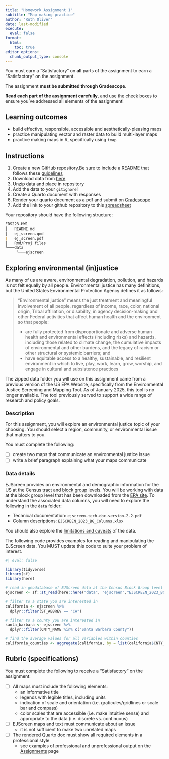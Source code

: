```yaml
---
title: "Homework Assignment 1"
subtitle: "Map making practice"
author: "Ruth Oliver"
date: last-modified
execute: 
  eval: false
format:
  html:
    toc: true
editor_options: 
  chunk_output_type: console
---
```


:::{.callout-important icon=true}

You must earn a "Satisfactory" on **all** parts of the assignment to earn a "Satisfactory" on the assignment.

The assignment **must be submitted through Gradescope**. 

**Read each part of the assignment carefully**, and use the check boxes to ensure you've addressed all elements of the assignment!

:::

## Learning outcomes

- build effective, responsible, accessible and aesthetically-pleasing maps
- practice manipulating vector and raster data to build multi-layer maps
- practice making maps in R, specifically using `tmap`

## Instructions

1. Create a new GitHub repository.Be sure to include a README that follows these [guidelines](https://ucsb-meds.github.io/README-guidelines/)
2. Download data from [here](https://drive.google.com/file/d/1nG6Nj1bXfzQFOVMO8Km3eNy4SWu1YcIQ/view?usp=sharing)
3. Unzip data and place in repository
4. Add the data to your `gitignore`!
5. Create a Quarto document with responses
6. Render your quarto document as a pdf and submit on [Gradescope](https://www.gradescope.com/courses/1133964)
7. Add the link to your github repository to this [spreadsheet](https://docs.google.com/spreadsheets/d/1c1qxKPAW6S94Eq5f3U81RvN7TlUvELTqhrdF7PpPat0/edit?gid=0#gid=0)

Your repository should have the following structure:

```md
EDS223-HW1
│   README.md
│   ej_screen.qmd
|   ej_screen.pdf
│   Rmd/Proj files    
└───data
     └───ejscreen
```






## Exploring environmental (in)justice

As many of us are aware, environmental degradation, pollution, and hazards is not felt equally by all people. Environmental justice has many definitions, but the United States Environmental Protection Agency defines it as follows:

>“Environmental justice” means the just treatment and meaningful involvement of all people, regardless of income, race, color, national origin, Tribal affiliation, or disability, in agency decision-making and other Federal activities that affect human health and the environment so that people:
>
> - are fully protected from disproportionate and adverse human health and environmental effects (including risks) and hazards, including those related to climate change, the cumulative impacts of environmental and other burdens, and the legacy of racism or other structural or systemic barriers; and
> - have equitable access to a healthy, sustainable, and resilient environment in which to live, play, work, learn, grow, worship, and engage in cultural and subsistence practices


The zipped data folder you will use on this assignment came from a previous version of the US EPA Website, specifically from the Environmental Justice Screening and Mapping Tool. As of January 2025, this tool is no longer available. The tool previously served to support a wide range of research and policy goals. 



### Description

For this assignment, you will explore an environmental justice topic of your choosing. You should select a region, community, or environmental issue that matters to you.

You must complete the following:

- [ ] create two maps that communicate an environmental justice issue
- [ ] write a brief paragraph explaining what your maps communicate

### Data details

EJScreen provides on environmental and demographic information for the US at the Census [tract](https://en.wikipedia.org/wiki/Census_tract) and [block group](https://en.wikipedia.org/wiki/Census_block_group) levels. You will be working with data at the block group level that has been downloaded from the [EPA site](https://www.epa.gov/ejscreen/download-ejscreen-data). To understand the associated data columns, you will need to explore the following in the `data` folder:

- Technical documentation: `ejscreen-tech-doc-version-2-2.pdf`
- Column descriptions: `EJSCREEN_2023_BG_Columns.xlsx`

You should also explore the [limitations and caveats](https://www.epa.gov/ejscreen/limitations-and-caveats-using-ejscreen) of the data.

The following code provides examples for reading and manipulating the EJScreen data. You MUST update this code to suite your problem of interest.

```r
#| eval: false

library(tidyverse)
library(sf)
library(here)

# read in geodatabase of EJScreen data at the Census Block Group level
ejscreen <- sf::st_read(here::here("data", "ejscreen","EJSCREEN_2023_BG_StatePct_with_AS_CNMI_GU_VI.gdb")) 

# filter to a state you are interested in
california <- ejscreen %>%
  dplyr::filter(ST_ABBREV == "CA") 

# filter to a county you are interested in
santa_barbara <- ejscreen %>%
  dplyr::filter(CNTY_NAME %in% c("Santa Barbara County"))

# find the average values for all variables within counties
california_counties <- aggregate(california, by = list(california$CNTY_NAME), FUN = mean)

```


## Rubric (specifications)

You must complete the following to receive a "Satisfactory" on the assignment:

- [ ] All maps must include the following elements:
  - an informative title
  - legends with legible titles, including units
  - indication of scale and orientation (i.e. graticules/gridlines or scale bar and compass)
  - color scales that are accessible (i.e. make intuitive sense) and appropriate to the data (i.e. discrete vs. continuous)
- [ ] EJScreen maps and text must communicate about an issue
  - it is not sufficient to make two unrelated maps
- [ ] The rendered Quarto doc must show all required elements in a professional style
  - see examples of professional and unprofessional output on the [Assignments](../assignments.qmd) page


